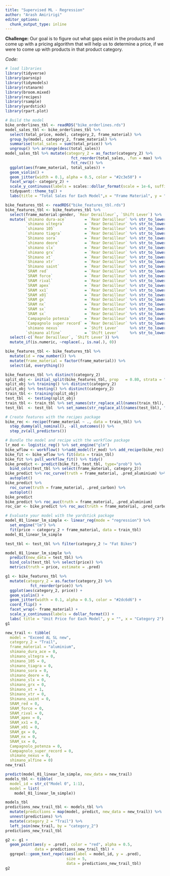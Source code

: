 ```yaml
---
title: "Supervised ML - Regression"
author: "Arash Amiririgi"
editor_options: 
  chunk_output_type: inline
---
```


**Challenge:**
Our goal is to figure out what gaps exist in the products and come up with a pricing algorithm that will help us to determine a price, if we were to come up with products in that product category.

*Code:*

```r
# load libraries
library(tidyverse)
library(parsnip)
library(tidymodels)
library(rstanarm)
library(broom.mixed)
library(recipes)
library(rsample)
library(yardstick)
library(rpart.plot)
```

```r
# Build the model
bike_orderlines_tbl <- readRDS("bike_orderlines.rds")
model_sales_tbl <- bike_orderlines_tbl %>%
  select(total_price, model, category_2, frame_material) %>%
  group_by(model, category_2, frame_material) %>%
  summarise(total_sales = sum(total_price)) %>%
  ungroup() %>% arrange(desc(total_sales))
model_sales_tbl %>% mutate(category_2 = as_factor(category_2) %>% 
                             fct_reorder(total_sales, .fun = max) %>% 
                             fct_rev()) %>%
  ggplot(aes(frame_material, total_sales)) +
  geom_violin() +
  geom_jitter(width = 0.1, alpha = 0.5, color = "#2c3e50") +
  facet_wrap(~ category_2) +
  scale_y_continuous(labels = scales::dollar_format(scale = 1e-6, suffix = "M", accuracy = 0.1)) +
  tidyquant::theme_tq() +
  labs(title = "Total Sales for Each Model",x = "Frame Material", y = "Revenue")

bike_features_tbl <- readRDS("bike_features_tbl.rds")
bike_features_tbl <- bike_features_tbl %>% 
  select(frame_material:gender, `Rear Derailleur`, `Shift Lever`) %>% 
  mutate(`shimano dura-ace`        = `Rear Derailleur` %>% str_to_lower() %>% str_detect("shimano dura-ace ") %>% as.numeric(),
         `shimano ultegra`         = `Rear Derailleur` %>% str_to_lower() %>% str_detect("shimano ultegra ") %>% as.numeric(),
         `shimano 105`             = `Rear Derailleur` %>% str_to_lower() %>% str_detect("shimano 105 ") %>% as.numeric(),
         `shimano tiagra`          = `Rear Derailleur` %>% str_to_lower() %>% str_detect("shimano tiagra ") %>% as.numeric(),
         `Shimano sora`            = `Rear Derailleur` %>% str_to_lower() %>% str_detect("shimano sora") %>% as.numeric(),
         `shimano deore`           = `Rear Derailleur` %>% str_to_lower() %>% str_detect("shimano deore(?! xt)") %>% as.numeric(),
         `shimano slx`             = `Rear Derailleur` %>% str_to_lower() %>% str_detect("shimano slx") %>% as.numeric(),
         `shimano grx`             = `Rear Derailleur` %>% str_to_lower() %>% str_detect("shimano grx") %>% as.numeric(),
         `Shimano xt`              = `Rear Derailleur` %>% str_to_lower() %>% str_detect("shimano deore xt |shimano xt ") %>% as.numeric(),
         `Shimano xtr`             = `Rear Derailleur` %>% str_to_lower() %>% str_detect("shimano xtr") %>% as.numeric(),
         `Shimano saint`           = `Rear Derailleur` %>% str_to_lower() %>% str_detect("shimano saint") %>% as.numeric(),
         `SRAM red`                = `Rear Derailleur` %>% str_to_lower() %>% str_detect("sram red") %>% as.numeric(),
         `SRAM force`              = `Rear Derailleur` %>% str_to_lower() %>% str_detect("sram force") %>% as.numeric(),
         `SRAM rival`              = `Rear Derailleur` %>% str_to_lower() %>% str_detect("sram rival") %>% as.numeric(),
         `SRAM apex`               = `Rear Derailleur` %>% str_to_lower() %>% str_detect("sram apex") %>% as.numeric(),
         `SRAM xx1`                = `Rear Derailleur` %>% str_to_lower() %>% str_detect("sram xx1") %>% as.numeric(),
         `SRAM x01`                = `Rear Derailleur` %>% str_to_lower() %>% str_detect("sram x01|sram xo1") %>% as.numeric(),
         `SRAM gx`                 = `Rear Derailleur` %>% str_to_lower() %>% str_detect("sram gx") %>% as.numeric(),
         `SRAM nx`                 = `Rear Derailleur` %>% str_to_lower() %>% str_detect("sram nx") %>% as.numeric(),
         `SRAM sx`                 = `Rear Derailleur` %>% str_to_lower() %>% str_detect("sram sx") %>% as.numeric(),
         `SRAM sx`                 = `Rear Derailleur` %>% str_to_lower() %>% str_detect("sram sx") %>% as.numeric(),
         `Campagnolo potenza`      = `Rear Derailleur` %>% str_to_lower() %>% str_detect("campagnolo potenza") %>% as.numeric(),
         `Campagnolo super record` = `Rear Derailleur` %>% str_to_lower() %>% str_detect("campagnolo super record") %>% as.numeric(),
         `shimano nexus`           = `Shift Lever`     %>% str_to_lower() %>% str_detect("shimano nexus") %>% as.numeric(),
         `shimano alfine`          = `Shift Lever`     %>% str_to_lower() %>% str_detect("shimano alfine") %>% as.numeric()) %>%  
  select(-c(`Rear Derailleur`, `Shift Lever`)) %>% 
  mutate_if(is.numeric, ~replace(., is.na(.), 0)) 

bike_features_tbl <- bike_features_tbl %>% 
  mutate(id = row_number()) %>% 
  mutate(frame_material = factor(frame_material)) %>%
  select(id, everything()) 

bike_features_tbl %>% distinct(category_2)
split_obj <- initial_split(bike_features_tbl, prop   = 0.80, strata = "category_2")
split_obj %>% training() %>% distinct(category_2)
split_obj %>% testing() %>% distinct(category_2)
train_tbl <- training(split_obj)
test_tbl  <- testing(split_obj)
train_tbl <- train_tbl %>% set_names(str_replace_all(names(train_tbl), " |-", "_"))
test_tbl  <- test_tbl  %>% set_names(str_replace_all(names(test_tbl), " |-", "_"))
```


```r
# Create features with the recipes package
bike_rec <- recipe(frame_material ~ ., data = train_tbl) %>% 
  step_dummy(all_nominal(), -all_outcomes()) %>% 
  step_zv(all_predictors()) 
```


```r
# Bundle the model and recipe with the workflow package
lr_mod <- logistic_reg() %>% set_engine("glm")
bike_wflow <- workflow() %>%add_model(lr_mod) %>% add_recipe(bike_rec)
bike_fit <- bike_wflow %>% fit(data = train_tbl)
bike_fit %>% pull_workflow_fit() %>% tidy()
bike_predict <- predict(bike_fit, test_tbl, type="prob") %>% 
  bind_cols(test_tbl %>% select(frame_material, category_2)) 
bike_predict %>% roc_curve(truth = frame_material, .pred_aluminium) %>% 
  autoplot()
bike_predict %>% 
  roc_curve(truth = frame_material, .pred_carbon) %>% 
  autoplot()
bike_predict
bike_predict %>% roc_auc(truth = frame_material, .pred_aluminium)
roc_car <- bike_predict %>% roc_auc(truth = frame_material, .pred_carbon)

```


```r
# Evaluate your model with the yardstick package
model_01_linear_lm_simple <- linear_reg(mode = "regression") %>%
  set_engine("lm") %>%
  fit(price ~ category_2 + frame_material, data = train_tbl)
model_01_linear_lm_simple

test_tbl <- test_tbl %>% filter(category_2 != "Fat Bikes")

model_01_linear_lm_simple %>%
  predict(new_data = test_tbl) %>%
  bind_cols(test_tbl %>% select(price)) %>%
  metrics(truth = price, estimate = .pred)

g1 <- bike_features_tbl %>% 
  mutate(category_2 = as.factor(category_2) %>% 
           fct_reorder(price)) %>% 
  ggplot(aes(category_2, price)) +
  geom_violin() +
  geom_jitter(width = 0.1, alpha = 0.5, color = "#2dc6d6") +
  coord_flip() +
  facet_wrap(~ frame_material) +
  scale_y_continuous(labels = dollar_format()) +
  labs( title = "Unit Price for Each Model", y = "", x = "Category 2")
g1

new_trail <- tibble(
  model = "Exceed AL SL new",
  category_2 = "Trail",
  frame_material = "aluminium",
  shimano_dura_ace = 0,
  shimano_ultegra = 0,
  shimano_105 = 0,
  shimano_tiagra = 0,
  Shimano_sora = 0,
  shimano_deore = 0,
  shimano_slx = 0,
  shimano_grx = 0,
  Shimano_xt = 1,
  Shimano_xtr = 0,
  Shimano_saint = 0,
  SRAM_red = 0,
  SRAM_force = 0,
  SRAM_rival = 0,
  SRAM_apex = 0,
  SRAM_xx1 = 0,
  SRAM_x01 = 0,
  SRAM_gx = 0,
  SRAM_nx = 0,
  SRAM_sx = 0,
  Campagnolo_potenza = 0,
  Campagnolo_super_record = 0,
  shimano_nexus = 0,
  shimano_alfine = 0)
new_trail

predict(model_01_linear_lm_simple, new_data = new_trail)
models_tbl <- tibble(
  model_id = str_c("Model 0", 1:1),
  model = list(
    model_01_linear_lm_simple))

models_tbl
predictions_new_trail_tbl <- models_tbl %>%
  mutate(predictions = map(model, predict, new_data = new_trail)) %>%
  unnest(predictions) %>%
  mutate(category_2 = "Trail") %>%
  left_join(new_trail, by = "category_2")
predictions_new_trail_tbl

g2 <- g1 +
  geom_point(aes(y = .pred), color = "red", alpha = 0.5,
             data = predictions_new_trail_tbl) +
  ggrepel::geom_text_repel(aes(label = model_id, y = .pred),
                           size = 5,
                           data = predictions_new_trail_tbl)
g2
```

